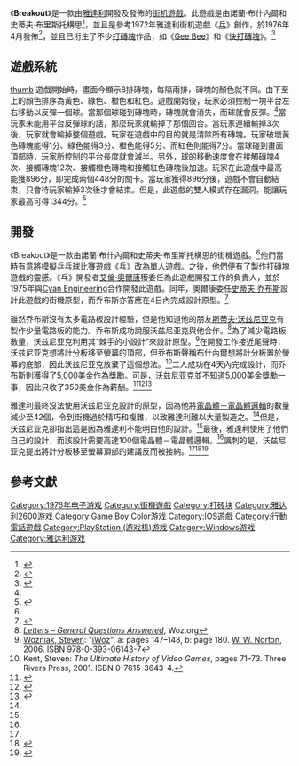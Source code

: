 {{noteTA
| G1=IT
| G2=PP
| G3=Games
| 1=zh-cn:乔布斯; zh-tw:賈伯斯; zh-hk:喬布斯;
| 2=zh-cn:史蒂夫; zh-tw:史蒂夫; zh-hk:斯蒂夫;
| 3=zh-tw:沃茲尼克; zh-cn:沃兹尼亚克;
}}
{{Infobox VG
| title = Breakout
| image = File:BreakOut arcadeflyer.png
| caption = 《Breakout》的北美街機傳單
| developer = [[雅達利|雅達利]]
| publisher = 雅達利
| designer = [[諾蘭·布什內爾|諾蘭·布什內爾]] <small>（概念）</small>、[[史蒂夫·布里斯托|史蒂夫·布里斯托]]<small>（概念）</small>、[[史蒂夫·沃茲尼亞克|史蒂夫·沃茲尼亞克]]<small>（原型）<ref name="idea" /></small>
| release = 1976年4月
| platforms = [[街机|街机]]
| modes = 最多2人，輪流交替遊玩
| cabinet = 直立式
| arcade system =
| display = 水平方向，[[位图|位图]]、中等分辨率
}}

《'''Breakout'''》是一款由[[雅達利|雅達利]]開發及發佈的[[街机|街机遊戲]]。此遊戲是由諾蘭·布什內爾和史蒂夫·布里斯托構思<ref name="idea">{{cite web|url=http://everything2.com/title/Breakout|title=Breakout|publisher=Everything2.com|accessdate=2013-09-07|archive-date=2013-05-16|archive-url=https://web.archive.org/web/20130516222427/http://everything2.com/title/breakout|dead-url=no}}</ref>，並且是參考1972年雅達利街机遊戲《[[乓|乓]]》創作，於1976年4月發佈<ref name="release">{{cite web |url=http://classicgaming.gamespy.com/View.php?view=Articles.Detail&id=395 |title=A Complete History of Breakout |publisher=Classic Gaming |accessdate=2013-09-07 |deadurl=yes |archiveurl=https://web.archive.org/web/20140623034804/http://classicgaming.gamespy.com/View.php?view=Articles.Detail&id=395 |archivedate=2014-06-23 }}</ref>，並且已洐生了不少[[打磚塊|打磚塊]]作品，如《[[Gee_Bee|Gee Bee]]》和《[[快打磚塊|快打磚塊]]》。<ref name="gamasutra_mechanics">{{cite web | last =Nelson | first =Mark | title =Breaking Down Breakout: System And Level Design For Breakout-style Games | publisher =[[Gamasutra|Gamasutra]] | url =http://www.gamasutra.com/view/feature/1630/breaking_down_breakout_system_and_.php?print=1 | accessdate =2007-11-29 | archive-date =2008-02-19 | archive-url =https://web.archive.org/web/20080219132635/http://www.gamasutra.com/view/feature/1630/breaking_down_breakout_system_and_.php?print=1 | dead-url =no }}</ref>

== 遊戲系統==
[[檔案:Breakout2600.png|thumb]]
遊戲開始時，畫面今顯示8排磚塊，每隔兩排，磚塊的顏色就不同。由下至上的顏色排序為黃色、綠色、橙色和紅色。遊戲開始後，玩家必須控制一塊平台左右移動以反彈一個球。當那個球碰到磚塊時，磚塊就會消失，而球就會反彈。<ref name="gamasutra_mechanics"/>當玩家未能用平台反彈球的話，那麼玩家就輸掉了那個回合。當玩家連續輸掉3次後，玩家就會輸掉整個遊戲。玩家在遊戲中的目的就是清除所有磚塊。玩家破壞黃色磚塊能得1分、綠色能得3分、橙色能得5分、而紅色則能得7分。當球碰到畫面頂部時，玩家所控制的平台長度就會減半。另外，球的移動速度會在接觸磚塊4次、接觸磚塊12次、接觸橙色磚塊和接觸紅色磚塊後加速。玩家在此遊戲中最高能獲896分，即完成兩個448分的關卡。當玩家獲得896分後，遊戲不會自動結束，只會待玩家輸掉3次後才會結束。但是，此遊戲的雙人模式存在漏洞，能讓玩家最高可得1344分。<ref>{{cite web|url=http://www.arcade-museum.com/game_detail.php?game_id=7216|title=Breakout - Videogame by Atari|publisher=The International Arcade Museum|accessdate=2013-09-07|archive-date=2014-03-27|archive-url=https://web.archive.org/web/20140327220550/http://www.arcade-museum.com/game_detail.php?game_id=7216|dead-url=no}}</ref>

== 開發 ==
《Breakout》是一款由諾蘭·布什內爾和史蒂夫·布里斯托構思的街機遊戲。<ref name="idea"/>他們當時有意將模擬乒乓球比賽遊戲《乓》改為單人遊戲。之後，他們便有了製作打磚塊遊戲的靈感。《乓》開發者[[艾倫·奧爾康|艾倫·奧爾康]]獲委任為此遊戲開發工作的負責人，並於1975年與[[Cyan_Engineering|Cyan Engineering]]合作開發此遊戲。同年，奧爾康委任[[史蒂夫·乔布斯|史蒂夫·乔布斯]]設計此遊戲的街機原型，而乔布斯亦答應在4日內完成設計原型。<ref>{{cite web
| title = Steve Jobs
| last = Isaacson | first = Walter
| authorlink = Walter Isaacson
| page = 166
| publisher = Simon & Schuster
| year = 2011
| ISBN = 1-4516-4853-7
}}</ref>

雖然乔布斯沒有太多電路板設計經驗，但是他知道他的朋友[[斯蒂夫·沃兹尼亚克|斯蒂夫·沃兹尼亚克]]有製作少量電路板的能力。乔布斯成功說服沃兹尼亚克與他合作。<ref>[https://web.archive.org/web/20110612071502/http://www.woz.org/letters/general/91.html ''Letters – General Questions Answered''], Woz.org</ref>為了減少電路板數量，沃兹尼亚克利用其“棘手的小設計”來設計原型。<ref name="iWoz">[[Steve_Wozniak|Wozniak, Steven]]: "[[iWoz|iWoz]]", a: pages 147–148, b: page 180. [[W._W._Norton|W. W. Norton]], 2006. ISBN 978-0-393-06143-7</ref>在開發工作接近尾聲時，沃兹尼亚克想將計分板移至螢幕的頂部，但乔布斯聲稱布什內爾想將計分板置於螢幕的底部，因此沃兹尼亚克放棄了這個想法。<ref name="UHVF">Kent, Steven: ''The Ultimate History of Video Games'', pages 71–73. Three Rivers Press, 2001. ISBN 0-7615-3643-4.</ref>二人成功在4天內完成設計，而乔布斯則獲得了5,000美金作為獎勵。可是，沃兹尼亚克並不知道5,000美金獎勵一事，因此只收了350美金作為薪酬。<ref name="DotEaters">{{Cite web |url=http://www.thedoteaters.com/p2_stage1.php |title=Player 2 Stage 1: The Coin Eaters |accessdate=2013-09-07 |archive-date=2007-12-31 |archive-url=https://web.archive.org/web/20071231000817/http://www.thedoteaters.com/p2_stage1.php |dead-url=yes }}</ref><ref name="ArcadeHistory">{{Cite web |url=http://www.arcade-history.com/?n=breakout&page=detail&id=3397 |title=Arcade History: Breakout |accessdate=2013-09-07 |archive-date=2014-05-02 |archive-url=https://web.archive.org/web/20140502233643/http://www.arcade-history.com/?n=breakout&page=detail&id=3397 |dead-url=no }}</ref><ref name="ClassicGaming">{{Cite web |url=http://classicgaming.gamespy.com/View.php?view=Articles.Detail&id=395 |title=Classic Gaming: A Complete History of Breakout |accessdate=2013-09-07 |archive-date=2014-06-23 |archive-url=https://web.archive.org/web/20140623034804/http://classicgaming.gamespy.com/View.php?view=Articles.Detail&id=395 |dead-url=yes }}</ref>

雅達利最終沒法使用沃兹尼亚克設計的原型，因為他將[[電晶體－電晶體邏輯|電晶體－電晶體邏輯]]的數量減少至42個，令到街機過於精巧和複雜，以致雅達利難以大量製造之。<ref name="iWoz"/>但是，沃兹尼亚克卻指出這是因為雅達利不能明白他的設計。<ref name="UHVF"/>最後，雅達利使用了他們自己的設計，而該設計需要高達100個電晶體－電晶體邏輯。<ref name="DotEaters"/>諷刺的是，沃兹尼亚克提出將計分板移至螢幕頂部的建議反而被接納。<ref name="ArcadeHistory"/><ref>{{Cite web |url=http://www.thelogbook.com/phosphor/1970s/o.htm |title=Phosphor-Dot Fossils: Breakout<!-- Bot generated title --> |accessdate=2007-10-17 |archive-date=2007-10-17 |archive-url=https://web.archive.org/web/20071017131038/http://www.thelogbook.com/phosphor/1970s/o.htm |dead-url=no }}</ref><ref>{{Cite web |url=http://www.gamasutra.com/view/feature/1460/woz_was_here__steve_wozniak_on_.php |title=Gamasutra.com Features - Woz Was Here - Steve Wozniak On His Gaming Past<!-- Bot generated title --> |accessdate=2013-09-07 |archive-date=2013-08-11 |archive-url=https://web.archive.org/web/20130811165959/http://www.gamasutra.com/view/feature/1460/woz_was_here__steve_wozniak_on_.php |dead-url=no }}</ref>

==參考文獻==
{{reflist|30em}}

[[Category:1976年电子游戏|Category:1976年电子游戏]]
[[Category:街機遊戲|Category:街機遊戲]]
[[Category:打砖块|Category:打砖块]]
[[Category:雅达利2600游戏|Category:雅达利2600游戏]]
[[Category:Game_Boy_Color游戏|Category:Game Boy Color游戏]]
[[Category:IOS遊戲|Category:IOS遊戲]]
[[Category:行動電話遊戲|Category:行動電話遊戲]]
[[Category:PlayStation_(游戏机)游戏|Category:PlayStation (游戏机)游戏]]
[[Category:Windows游戏|Category:Windows游戏]]
[[Category:雅达利游戏|Category:雅达利游戏]]